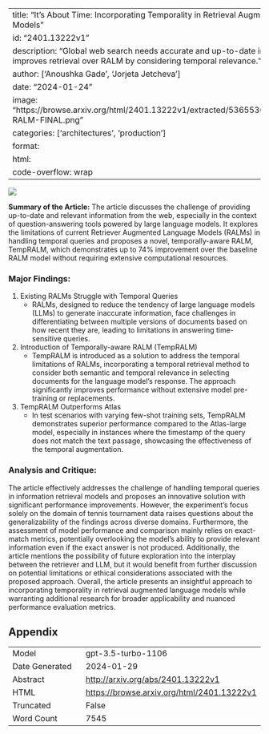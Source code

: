 
---
title: "It's About Time: Incorporating Temporality in Retrieval Augmented Language Models"
id: "2401.13222v1"
description: "Global web search needs accurate and up-to-date info. TempRALM improves retrieval over RALM by considering temporal relevance."
author: ['Anoushka Gade', 'Jorjeta Jetcheva']
date: "2024-01-24"
image: "https://browse.arxiv.org/html/2401.13222v1/extracted/5365536/images/Temp-RALM-FINAL.png"
categories: ['architectures', 'production']
format:
  html:
    code-overflow: wrap
---

![](https://browse.arxiv.org/html/2401.13222v1/extracted/5365536/images/Temp-RALM-FINAL.png)

**Summary of the Article:**
The article discusses the challenge of providing up-to-date and relevant information from the web, especially in the context of question-answering tools powered by large language models. It explores the limitations of current Retriever Augmented Language Models (RALMs) in handling temporal queries and proposes a novel, temporally-aware RALM, TempRALM, which demonstrates up to 74% improvement over the baseline RALM model without requiring extensive computational resources.

### Major Findings:
1. Existing RALMs Struggle with Temporal Queries
   - RALMs, designed to reduce the tendency of large language models (LLMs) to generate inaccurate information, face challenges in differentiating between multiple versions of documents based on how recent they are, leading to limitations in answering time-sensitive queries.

2. Introduction of Temporally-aware RALM (TempRALM)
   - TempRALM is introduced as a solution to address the temporal limitations of RALMs, incorporating a temporal retrieval method to consider both semantic and temporal relevance in selecting documents for the language model's response. The approach significantly improves performance without extensive model pre-training or replacements.

3. TempRALM Outperforms Atlas
   - In test scenarios with varying few-shot training sets, TempRALM demonstrates superior performance compared to the Atlas-large model, especially in instances where the timestamp of the query does not match the text passage, showcasing the effectiveness of the temporal augmentation.

### Analysis and Critique:
The article effectively addresses the challenge of handling temporal queries in information retrieval models and proposes an innovative solution with significant performance improvements. However, the experiment's focus solely on the domain of tennis tournament data raises questions about the generalizability of the findings across diverse domains. Furthermore, the assessment of model performance and comparison mainly relies on exact-match metrics, potentially overlooking the model's ability to provide relevant information even if the exact answer is not produced. Additionally, the article mentions the possibility of future exploration into the interplay between the retriever and LLM, but it would benefit from further discussion on potential limitations or ethical considerations associated with the proposed approach. Overall, the article presents an insightful approach to incorporating temporality in retrieval augmented language models while warranting additional research for broader applicability and nuanced performance evaluation metrics.

## Appendix

|          |          |
|----------|----------|
| Model     | gpt-3.5-turbo-1106       |
| Date Generated     | 2024-01-29       |
| Abstract | [http://arxiv.org/abs/2401.13222v1](http://arxiv.org/abs/2401.13222v1)        |
| HTML     | [https://browse.arxiv.org/html/2401.13222v1](https://browse.arxiv.org/html/2401.13222v1)       |
| Truncated       | False       |
| Word Count       | 7545       |